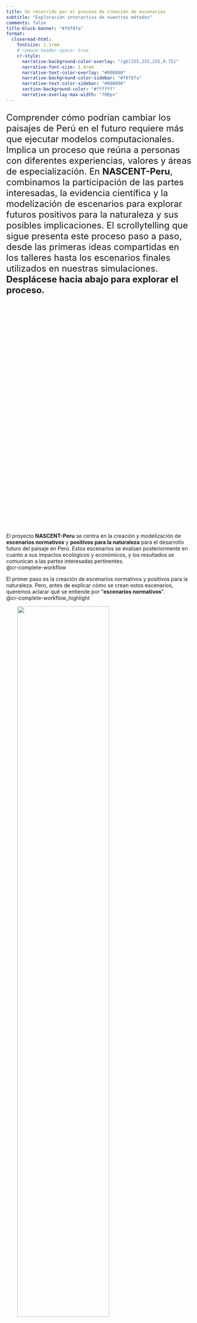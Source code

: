```yaml
---
title: Un recorrido por el proceso de creación de escenarios
subtitle: "Exploración interactiva de nuestros métodos"
comments: false
title-block-banner: "#f6f8fa"
format: 
  closeread-html:
    fontsize: 1.1rem
    # remove-header-space: true
    cr-style:
      narrative-background-color-overlay: "rgb(255,255,255,0.75)"
      narrative-font-size: 1.4rem
      narrative-text-color-overlay: "#000000"
      narrative-background-color-sidebar: "#f6f8fa"
      narrative-text-color-sidebar: "#000000"
      section-background-color: "#ffffff"
      narrative-overlay-max-width: "700px"
---
```

<div style="font-size: 1.5rem;">
Comprender cómo podrían cambiar los paisajes de Perú en el futuro requiere más que ejecutar modelos computacionales. Implica un proceso que reúna a personas con diferentes experiencias, valores y áreas de especialización. En **NASCENT-Peru**, combinamos la participación de las partes interesadas, la evidencia científica y la modelización de escenarios para explorar futuros positivos para la naturaleza y sus posibles implicaciones. El scrollytelling que sigue presenta este proceso paso a paso, desde las primeras ideas compartidas en los talleres hasta los escenarios finales utilizados en nuestras simulaciones. **Desplácese hacia abajo para explorar el proceso.**
</div>

<div style="height: 600px;"></div>

::::{.cr-section}

El proyecto **NASCENT-Peru** se centra en la creación y modelización de **escenarios normativos** y **positivos para la naturaleza** para el desarrollo futuro del paisaje en Perú. Estos escenarios se evalúan posteriormente en cuanto a sus impactos ecológicos y económicos, y los resultados se comunican a las partes interesadas pertinentes.  
@cr-complete-workflow

El primer paso es la creación de escenarios normativos y positivos para la naturaleza. Pero, antes de explicar cómo se crean estos escenarios, queremos aclarar qué se entiende por "**escenarios normativos**".  
@cr-complete-workflow_highlight

:::{#cr-complete-workflow}
![](../img/NASCENT_steps_ES.png){fig-align="center" width="70%"style="margin-left: 30px;"}
:::

:::{#cr-complete-workflow_highlight}
![](../img/NASCENT_steps_ES_focus.png){fig-align="center" width="70%"style="margin-left: 30px;"}

:::
::::

::::{.cr-section}
La mejor manera de comprender el análisis de **escenarios normativos** es contrastarlo con el tipo de análisis de escenarios que vemos habitualmente, que es el análisis de **escenarios exploratorios**.  
Ambos tipos comienzan analizando la tendencia histórica de una determinada variable de interés y luego utilizan esa tendencia para predecir cómo cambiará dicha variable desde el presente hacia el futuro.  
@cr-exploratory_vs_normative

El análisis de **escenarios exploratorios** ilustra el rango de posibles resultados futuros. Normalmente se centra en un escenario de continuidad de tendencias, extrapolado a partir de las condiciones actuales. Los futuros alternativos se definen entonces como pequeñas desviaciones respecto a esa línea de base. Estos escenarios suelen elaborarse de manera “de arriba hacia abajo” por parte de expertos. Como resultado, no ofrecen información sobre la deseabilidad social de sus resultados.  
[@cr-exploratory_vs_normative]{scale-by="1.8" pan-to="45%, 20%"}

<!--
pan to 45%, 20%
-->
Por el contrario, los **escenarios normativos** se centran en puntos finales futuros específicos y deseables. En lugar de predecir el único futuro más probable, abren espacio para un cambio profundo y transformador. Suelen elaborarse con la participación de las partes interesadas, lo que permite incorporar diversas perspectivas de valor. Esta participación puede implicar y movilizar a los actores y fomentar la responsabilidad en la materialización de los objetivos de los escenarios. Por ello, en **NASCENT-Peru** nos propusimos crear escenarios normativos.  
[@cr-exploratory_vs_normative]{scale-by="1.8" pan-to="-45%, 20%"}

:::{#cr-exploratory_vs_normative}
![](../img/exploratory_vs_normative_ES.png){fig-align="center" width="80%"}
:::
::::

::::{.cr-section}

En nuestro proyecto el flujo de trabajo para crear escenarios normativos y positivos para la naturaleza consta de tres pasos principales: <br><br>
1. **Realizar talleres** con las partes interesadas pertinentes para debatir el desarrollo futuro del paisaje en Perú. <br><br>
2. **Redactar narrativas de desarrollo futuro** basadas en los resultados de los talleres. <br><br> 
3. **Cuantificar el contenido de las narrativas** utilizando literatura científica para generar insumos para nuestros modelos computacionales.  
@cr-scenario_creation-workflow

Comencemos entonces con los **talleres**.  
[@cr-scenario_creation-workflow]{scale-by="2" pan-to="-15%, 90%"}

<!---
[@cr-scenario_creation-workflow]{scale-by="2" pan-to="-45%, 110%"}
--->

En mayo y junio de 2024 realizamos una serie de **5 talleres** en diferentes regiones de Perú. Comenzamos con un **taller nacional** en Lima, seguido de **cuatro talleres regionales** en Piura, Puerto Maldonado, Huaraz y Tarapoto.  
@cr-workshop_regions

@cr-workshop_regions_national

En el taller nacional en Lima, los participantes participaron en una serie de ejercicios que incluyeron tareas individuales, discusiones en grupo y sesiones plenarias para:  <br><br>
1. **Identificar** los principales **impulsores** que están moldeando el futuro paisaje de Perú. <br><br> 
2. **Agrupar** esos **impulsores** en las categorías Social, Tecnológica, Ecológica, Económica y Política. <br><br> 
3. **Clasificar** cada **impulsor** según su impacto previsto en el paisaje.  
@cr-national_workshop_group


Los resultados de esta clasificación se muestran en el gráfico de burbujas. La categoría <span style="color:#48b5c4;">Política</span> encabeza en cuanto al número de impulsores considerados importantes (más alto en el eje vertical). Sus principales impulsores son **políticas de ordenamiento territorial** (zonificación y tenencia de la tierra), **debilidad de las instituciones gubernamentales** (capacidad administrativa insuficiente y amplia desconfianza pública), **modificaciones de ley forestal** (normas de concesión y mecanismos de aplicación) y **deficiente articulación institucional** (mandatos superpuestos y responsabilidades poco claras). Para las demás categorías, los impulsores individuales más significativos son: <br><br>
• <span style="color:#61a346;">Social</span>: **cambio demográfico** (crecimiento poblacional y urbanización) <br><br>
• <span style="color:#a7ca6b;">Tecnológica</span>: **cierre la brecha energética** (extensión de la red y suministro confiable) <br><br>
• <span style="color:#c4d048;">Ambiental</span>: **proyectos en infraestructura** (carreteras y represas) <br><br>
• <span style="color:#109777;">Económica</span>: **actividades económicas ilegales** (minería y tala informal)  
@cr-driver_importance

Tras el taller nacional, realizamos **cuatro talleres regionales** y aplicamos el Marco de los Tres Horizontes para guiar las discusiones sobre el paisaje en diferentes estados temporales.  
@cr-workshop_regions_regional


El Marco de los Tres Horizontes divide el cambio de un sistema en tres horizontes basados en el tiempo: <br><br>
• <span style="color:#41792e;">Horizonte 1</span>: el **estado actual** y establecido del sistema <br><br>
• <span style="color:#b6c237;">Horizonte 2</span>: los **impulsores** o **acciones** **emergentes** que refuerzan o desafían ese estado <br><br>
• <span style="color:#137c65;">Horizonte 3</span>: el **estado futuro** aspiracional y a largo plazo <br><br> Adaptamos este marco para nuestros talleres definiendo el <span style="color:#41792e;">Horizonte 1</span> como el **paisaje actual** de cada región, el <span style="color:#b6c237;">Horizonte 2</span> como los **impulsores nacionales** identificados en Lima que podrían apoyar o dificultar cambios en el paisaje, y el <span style="color:#137c65;">Horizonte 3</span> como el **paisaje futuro deseable** imaginado por los participantes.  
@cr-3horizons_regional

En cada uno de los talleres regionales, los participantes trabajaron en una serie de ejercicios interactivos para: <br><br> 
1. Caracterizar el **paisaje actual** de su región (<span style="color:#94bdc1;">Horizonte 1</span>). <br><br>
2. Definir un **paisaje futuro deseable** (<span style="color:#64be68;">Horizonte 3</span>). <br><br> 
3. **Evaluar los impulsores nacionales**, juzgando en cada caso si apoyarían o impedirían la transición desde el paisaje actual hacia el paisaje futuro deseable (<span style="color:#c45541;">Horizonte 2</span>).  
@cr-regional_workshop_impressions

En total, los cinco talleres reunieron a **103 participantes** de más de **85 organizaciones**. Representaban a cinco grupos de partes interesadas: <br><br>
• Academia  <br><br> 
• Funcionarios gubernamentales <br><br> 
• ONG / Organizaciones comunitarias de base <br><br> 
• Sector privado <br><br> 
• Profesionales  
@cr-participants_overview

En conjunto, las partes interesadas identificaron más de 700 declaraciones que describen paisajes futuros deseables en Perú. En cada taller regional, surgieron ciertas prioridades a partir de las discusiones sobre estos futuros imaginados. En la **Selva Andina (Tarapoto)**, esta prioridad fue la **producción agrícola** mediante la industrialización y la innovación tecnológica. En el **Cuenca del Amazonas (Puerto Maldonado)**, fue la **reducción** de mercurio, plásticos y otros **contaminantes** en ríos y suelos. En los **Andes (Huaraz)**, fue la **mejora de la gestión del agua** mediante la captación de caudales de la temporada de lluvias para el abastecimiento durante todo el año. En la **Costa Peruana (Piura)**, fue la **conectividad de la biodiversidad** mediante la ampliación de áreas protegidas y la alineación de la planificación económica con la zonificación ecológica.  
@cr-regional_highlights

Los talleres regionales también revelaron **perspectivas divergentes** sobre si ciertos impulsores apoyarían o dificultarían el progreso hacia los paisajes futuros deseados. Los **impulsores resaltados en negrita** en el gráfico son aquellos sobre los que los talleres expresaron opiniones particularmente divergentes en cuanto a su influencia para lograr las visiones regionales.  
@cr-regional_driver_variability

La fase de **talleres** concluyó con una amplia recopilación de ideas sobre los paisajes futuros de Perú, destacando las prioridades regionales y las áreas de desacuerdo en los impulsores clave.  
[@cr-scenario_creation-workflow]{scale-by="2" pan-to="-15%, 90%"}

Sobre esta base, el siguiente paso fue sintetizar la información de todos los talleres en **narrativas** coherentes.  
@cr-scenario_creation-workflow

[@cr-scenario_creation-workflow]{scale-by="2" pan-to="-45%, 0%"}

**Tradujimos** todas las declaraciones recopiladas en los talleres al inglés y luego **extrajimos** aquellas que describían características deseables del paisaje. Estas declaraciones fueron **organizadas** sistemáticamente y **combinadas** cuando fue apropiado, dando como resultado un conjunto final de **60 declaraciones únicas**.  
@cr-statement_processing

Para preparar el desarrollo de las narrativas, organizamos las 60 declaraciones únicas en grupos temáticos utilizando el Marco de Futuros de la Naturaleza (**NFF**, por sus siglas en inglés), desarrollado por la Plataforma Intergubernamental Científico-Normativa sobre Diversidad Biológica y Servicios de los Ecosistemas (IPBES). El **NFF** representa visiones positivas de las relaciones humano–naturaleza a lo largo de **tres ejes de valor**: <br><br> 
<span style="color:#aac172;">Naturaleza para la Naturaleza</span>: considerar que la naturaleza tiene un valor intrínseco y merece respeto independientemente del beneficio humano. <br><br>
<span style="color:#E6B1A3;">Naturaleza para la Sociedad</span>: reconocer el valor instrumental de la naturaleza en la provisión de servicios ecosistémicos que benefician a las personas. <br><br>
<span style="color:#758EAE;">Naturaleza como Cultura</span>: valorar las conexiones relacionales entre las personas y la naturaleza a través de la cultura, la identidad y las prácticas tradicionales.  
@cr-NFF

Luego realizamos un ejercicio interno en el que cada miembro de nuestro grupo de investigación posicionó individualmente **las 60 declaraciones dentro** del espacio triangular definido por el **NFF**, utilizando una aplicación web personalizada que desarrollamos para este fin.  
@cr-NFF_app

Posteriormente, se llevó a cabo un análisis de conglomerados mediante k-means para agrupar las declaraciones de forma objetiva. Al calcular el índice de silueta en 1000 ejecuciones por número de conglomerados (k), encontramos que el **número óptimo de conglomerados era tres**. Los conglomerados resultantes se alinearon estrechamente con uno de los tres ejes del Marco de Futuros de la Naturaleza.  
@cr-silhouette_score

Después de asignar cada declaración a uno de estos tres conglomerados, evaluamos el nivel de acuerdo entre las ubicaciones individuales. En la imagen, los **<span style="color:#f1b1aa;">puntos rojos</span>** representan estas respuestas individuales, mientras que el **punto negro** indica la posición promedio.  
@cr-NFF_agree  
Para algunas declaraciones, hubo un fuerte acuerdo entre las respuestas individuales sobre su ubicación.

En otras hubo más desacuerdo. En estos casos, discutimos cuál de los tres conglomerados correspondía mejor al contenido de cada declaración y alcanzamos un consenso sobre la ubicación final.  
@cr-NFF_disagree

Al final, cada declaración se asignó a uno de los tres ejes del Marco de Futuros de la Naturaleza. Las declaraciones que correspondían a más de una perspectiva de valor se situaron entre los ejes en la imagen. Esta agrupación formó la base para el desarrollo de las narrativas de los escenarios.  
@cr-NFF_clustered_results

**Resumimos** los impulsores similares del taller nacional en impulsores únicos y más amplios cuando fue apropiado. En el siguiente paso, **vinculamos cada declaración con los impulsores pertinentes** para describir cómo podría desarrollarse el cambio futuro del paisaje en relación con cada impulsor en cada escenario. Además de los tres escenarios normativos, cada uno vinculado a un eje del Marco de Futuros de la Naturaleza, también **desarrollamos un escenario exploratorio de Continuidad de Tendencias** como contraste. Todas las declaraciones vinculadas fueron **enriquecidas** con información procedente de una amplia revisión bibliográfica.  
@cr-narrative_creation


Finalmente, desarrollamos las narrativas para cada escenario mediante un **proceso iterativo de redacción**, incorporando dos rondas de retroalimentación para garantizar la claridad y la coherencia. En cada narrativa, integramos de manera sistemática las declaraciones agrupadas, los impulsores vinculados y la información obtenida de la revisión bibliográfica, **fundamentando cada escenario** tanto en las perspectivas de las partes interesadas como en la evidencia científica. Como parte de este enriquecimiento, también cuantificamos ciertos aspectos de los escenarios utilizando fuentes bibliográficas, como el número proyectado de habitantes para 2060 o el porcentaje de la población que viviría en áreas urbanas.  
@cr-scenario_narratives

:::{#cr-scenario_creation-workflow}
![](../img/scenario_creation_ES.png){fig-align="center" width="80%"}
:::

:::{#cr-workshop_regions}
![](../img/Workshop_map_ES.png){fig-align="center" width="70%"}
:::

:::{#cr-workshop_regions_national}
![](../img/Workshop_map_national_ES.png){fig-align="center" width="70%"}
:::


::: {#cr-national_workshop_group}
![](../img/National_workshop_group.png){fig-align="center" width="70%"}
:::

:::{#cr-workshop_regions_regional}
![](../img/Workshop_map_regional_ES.png){fig-align="center" width="70%"}
:::

:::{#cr-driver_importance}
![](../img/Driver_importance_bubble_ES.png){fig-align="center" width="90%"}
:::

:::{#cr-3horizons_regional}
![](../img/3horizons_regional_workshop_ES.png){fig-align="center" width="90%"}
:::

:::{#cr-regional_workshop_impressions}
![](../img/regional_workshop_impressions.png){fig-align="center" width="90%"}
:::



:::{#cr-participants_overview}
![](../img/participants_overview_ES.png){fig-align="center" width="90%"}
:::

:::{#cr-regional_highlights}
![](../img/regional_workshops_highlights_ES.png){fig-align="center" width="90%"}
:::

:::{#cr-regional_driver_variability}
![](../img/regional_driver_variability_ES.png){fig-align="center" width="90%"}
:::

:::{#cr-statement_processing}
![](../img/statement_processing_ES.png){fig-align="center" width="90%"}
:::

:::{#cr-NFF}
![](../img/naturefutureframework_es.png){fig-align="center" width="90%"}
:::

:::{#cr-NFF_app}
![](../img/NFF_app_ES.png){fig-align="center" width="90%"}
:::



:::{#cr-silhouette_score}
![](../img/mean_silhouette_unique_statements_ES.png){fig-align="center" width="75%"}
:::

:::{#cr-NFF_agree}
![](../img/review_agreement.png){fig-align="center" width="90%"}
:::

:::{#cr-NFF_disagree}
![](../img/review_disagreement.png){fig-align="center" width="90%"}
:::

:::{#cr-NFF_clustered_results}
![](../img/final_clustered_results_ES.png){fig-align="center" width="90%"}
:::

:::{#cr-narrative_creation}
![](../img/narrative_creation.png){fig-align="center" width="90%"}
:::

:::{#cr-scenario_narratives}
![](../img/scenario_narratives_ES.png){fig-align="center" width="90%"}
:::

::::

